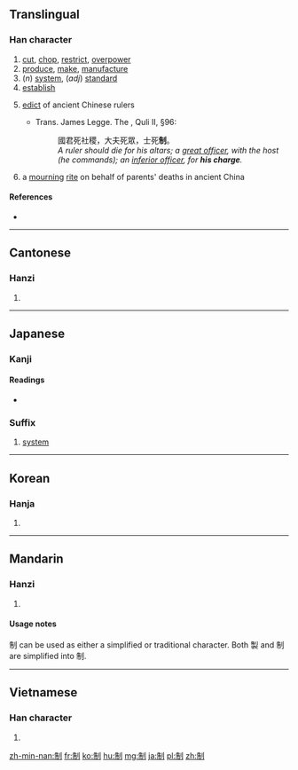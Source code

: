 {{also|製}}
==Translingual==

===Han character===
{{Han char|rn=18|rad=刀|as=06|sn=8|four=2220<sub>0</sub>|canj=竹月中弓 (HBLN)|ids=⿰[[未]][[刂]]}}

# [[cut]], [[chop]], [[restrict]], [[overpower]]
# [[produce]], [[make]], [[manufacture]]
# (''n'') [[system]], (''adj'') [[standard]]
# [[establish]]
# {{context|archaic|lang=mul}} [[edict]] of ancient Chinese rulers
#* Trans. James Legge. The {{w|Book of Rites}}, Quli II, §96:
#*: 國君死社稷，大夫死眾，士死'''制'''。
#*: ''A ruler should die for his altars; a [[w:Chinese nobility|great officer]], with the host (he commands); an [[w:Shi (yeoman)|inferior officer]], for '''his charge'''.''
# {{context|archaic|lang=mul}} a [[mourning]] [[rite]] on behalf of parents' deaths in ancient China

====References====
* {{Han ref|kx=0139.020|dkj=01961|dj=0315.100|hdz=10335.010|uh=5236|ud=21046|bh=A8EE|bd=43246}}

----

==Cantonese==

===Hanzi===
{{yue-hanzi|jyut=[[zai3]]|y=jai3|tra=製}}

# {{defn|lang=yue|sort=刀06}}

----

==Japanese==

===Kanji===
{{ja-kanji|grade=5|rs=刀06}}

====Readings====
* {{ja-readings|goon=[[せ]] (se)|nanori=[[いさむ]] (isamu), [[おさむ]] (osamu), [[さだ]] (sada), [[すけ]] (suke), [[ただ]] (tada), [[のり]] (nori)|kanon=[[せい]] (sei)|kun=[[おさえる]] (osaeru)}}

===Suffix===
{{ja-pos|せい|suffix}}

# [[system]]

----

==Korean==

===Hanja===
{{ko-hanja|hangeul=제|rv=je|mr=che|y=cey}}

# {{defn|lang=ko|sort=刀06}}

----

==Mandarin==

===Hanzi===
{{cmn-hanzi|tra=製|pin=[[zhì]] ([[zhi4]])|wg=chih<sup>4</sup>}}

# {{defn|lang=cmn|sort=刀06}}

====Usage notes====
制 can be used as either a simplified or traditional character. Both 製 and 制 are simplified into 制.<!--Need further clarification about how an already-simplified character can be simplified into itself.-->

----

==Vietnamese==

===Han character===
{{vi-hantu|[[chế]], [[chới]], [[chơi]], [[choi]], [[xế]], [[xiết]]|rs=刀06}}

# {{defn|lang=vi|sort=刀06}}

[[zh-min-nan:制]]
[[fr:制]]
[[ko:制]]
[[hu:制]]
[[mg:制]]
[[ja:制]]
[[pl:制]]
[[zh:制]]